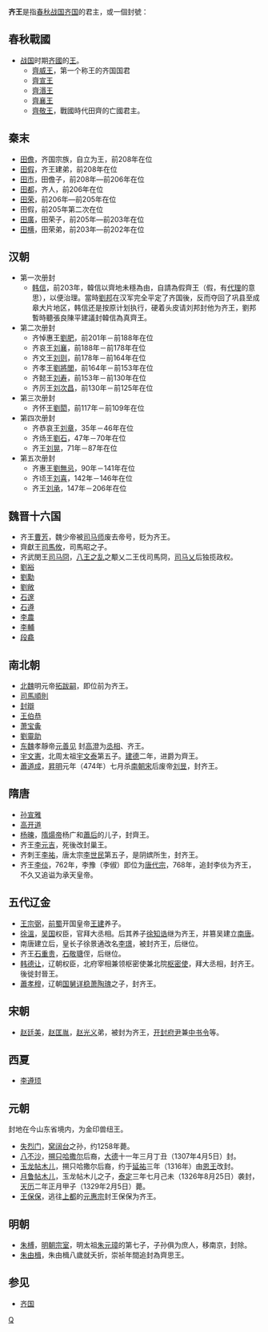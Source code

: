 '''齐王'''是指[[春秋时期|春秋]][[战国时期|战国]][[齐国|齐国]]的君主，或一個封號：

== 春秋戰國 ==
* [[战国|战国]]时期[[田齐|齐國]]的[[王|王]]。
**[[齊威王|齊威王]]，第一个称王的齐国国君
**[[齊宣王|齊宣王]]
**[[齊湣王|齊湣王]]
**[[齊襄王|齊襄王]]
**[[齊王建|齊敬王]]，戰國時代田齊的亡國君主。

== 秦末 ==
*[[田儋|田儋]]，齐国宗族，自立为王，前208年在位
*[[田假|田假]]，齐王建弟，前208年在位
*[[田巿|田巿]]，田儋子，前208年—前206年在位
*[[田都|田都]]，齐人，前206年在位
*[[田荣|田荣]]，前206年—前205年在位
*田假，前205年第二次在位
*[[田廣|田廣]]，田荣子，前205年—前203年在位
*[[田横|田横]]，田荣弟，前203年—前202年在位

==汉朝==
*第一次册封
**[[韩信|韩信]]，前203年，韓信以齊地未穩為由，自請為假齊王（假，有[[代理|代理]]的意思），以便治理。當時[[劉邦|劉邦]]在汉军完全平定了齐国後，反而夺回了巩县至成皋大片地区，韩信还是按原计划执行，硬着头皮请刘邦封他为齐王，劉邦暫時聽張良陳平建議封韓信為真齊王。
*第二次册封
**齐悼惠王[[劉肥|劉肥]]，前201年－前188年在位
**齐哀王[[劉襄_(齊王)|刘襄]]，前188年－前178年在位
**齐文王[[刘则|刘则]]，前178年－前164年在位
**齐孝王[[劉將閭|劉將閭]]，前164年－前153年在位
**齐懿王[[刘寿_(齐王)|刘寿]]，前153年－前130年在位
**齐厉王[[刘次昌|刘次昌]]，前130年－前125年在位
*第三次册封
**齐怀王[[劉閎|劉閎]]，前117年－前109年在位
*第四次册封
**齐恭哀王[[劉章_(齊王)|刘章]]，35年－46年在位
**齐炀王[[劉石|劉石]]，47年－70年在位
**齐王[[劉晃_(齊王)|刘晃]]，71年－87年在位
*第五次册封
**齐惠王[[劉無忌|劉無忌]]，90年－141年在位
**齐顷王[[劉喜_(齊王)|刘喜]]，142年－146年在位
**齐王[[劉承_(齊王)|刘承]]，147年－206年在位

==魏晋十六国==
* 齐王[[曹芳|曹芳]]，魏少帝被[[司马师|司马师]]废去帝号，贬为齐王。 
* 齊獻王[[司馬攸|司馬攸]]，司馬昭之子。
* 齐武閔王[[司马冏|司马冏]]，[[八王之乱|八王之乱]]之颙乂二王伐司馬冏，[[司马乂|司马乂]]后独揽政权。
* [[劉裕_(十六國)|劉裕]]
* [[劉勱|劉勱]]
* [[劉敞_(前趙)|劉敞]]
* [[石邃|石邃]]
* [[石遵|石遵]]
* [[李農|李農]]
* [[李輔_(西晉)|李輔]]
* [[段龕|段龕]]

==南北朝==
* [[北魏|北魏]]明元帝[[魏明元帝|拓跋嗣]]，即位前为齐王。
* [[司馬順則|司馬順則]]
* [[封辯|封辯]]
* [[王伯恭|王伯恭]]
* [[萧宝夤|萧宝夤]]
* [[劉靈助|劉靈助]]
* [[东魏|东魏]]孝靜帝[[魏孝静帝|元善见]] 封[[高澄|高澄]]为[[丞相|丞相]]、齐王。
* [[宇文憲|宇文憲]]，北周太祖[[宇文泰|宇文泰]]第五子。[[建德_(北周)|建德]]二年，进爵为齊王。
* [[蕭道成|蕭道成]]，[[昇明|昇明]]元年（474年）七月杀[[南朝宋|南朝宋]]后废帝[[刘昱|刘昱]]，封齐王。

==隋唐==
* [[孙宣雅|孙宣雅]]
* [[高开道|高开道]]
* [[杨暕|杨暕]]，[[隋煬帝|隋煬帝]]杨广和[[炀愍皇后|蕭后]]的儿子，封齊王。
* 齐王[[李元吉|李元吉]]，死後改封巢王。
* 齐刺王[[李祐_(齐王)|李祐]]，唐太宗[[李世民|李世民]]第五子，是阴嫔所生，封齐王。
* 齐王[[李倓_(唐朝)|李倓]]，762年，李豫（李俶）即位为[[唐代宗|唐代宗]]，768年，追封李倓为齐王，不久又追谥为承天皇帝。

==五代辽金==
* [[王宗弼|王宗弼]]，[[前蜀|前蜀]]开国皇帝[[王建_(前蜀)|王建]]养子。
* [[徐溫|徐溫]]，[[杨吴|吴国]]权臣，官拜大丞相。后其养子[[徐知诰|徐知诰]]继为齐王，并篡吴建立[[南唐|南唐]]。
* 南唐建立后，皇长子徐景通改名[[李璟|李璟]]，被封齐王，后继位。
* 齐王[[晋出帝|石重贵]]，[[石敬瑭|石敬瑭]]侄，后继位。
* [[韩德让|韩德让]]，辽朝权臣，北府宰相兼领枢密使兼北院[[枢密使|枢密使]]，拜大丞相，封齐王。後徙封晉王。
* [[蕭孝穆|蕭孝穆]]，辽朝[[国舅|国舅]][[详稳|详稳]][[萧陶瑰|萧陶瑰]]之子，封齐王。

==宋朝==
* [[赵廷美|赵廷美]]，[[赵匡胤|赵匡胤]]，[[宋太宗|赵光义]]弟，被封为齐王，[[开封府尹|开封府尹]]兼[[中书令|中书令]]等。

==西夏==
*[[夏神宗|李遵顼]]

==元朝==
封地在今山东省境内，为金印兽纽王。
*[[失烈门|失烈门]]，[[窝阔台|窝阔台]]之孙，约1258年薨。
*[[八不沙|八不沙]]，[[搠只哈撒尔|搠只哈撒尔]]后裔，[[大德_(元朝)|大德]]十一年三月丁丑（1307年4月5日）封。
*[[玉龙帖木儿|玉龙帖木儿]]，搠只哈撒尔后裔，约于[[延祐|延祐]]三年（1316年）由[[恩王|恩王]]改封。
*[[月鲁帖木儿_(齐王)|月鲁帖木儿]]，玉龙帖木儿之子，[[泰定_(元朝)|泰定]]三年七月己未（1326年8月25日）袭封，[[天历_(元朝)|天历]]二年正月甲子（1329年2月5日）薨。
* [[王保保|王保保]]，逃往[[元上都|上都]]的[[元惠宗|元惠宗]]封王保保为齐王。

== 明朝 ==
* [[朱榑|朱榑]]，[[明朝|明朝]][[宗室|宗室]]，明太祖[[朱元璋|朱元璋]]的第七子，子孙俱为庶人，移南京，封除。
* [[朱由楫_(齊王)|朱由楫]]，朱由楫八歲就夭折，崇祯年間追封為齊思王。

==参见==
*[[齊郡|齐国]]

{{SIA}}
[[Category:汉朝诸侯王封号|Q]]